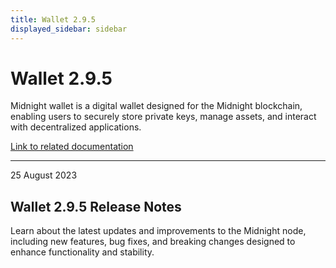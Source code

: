 ```yaml
---
title: Wallet 2.9.5
displayed_sidebar: sidebar
---
```


# Wallet 2.9.5

Midnight wallet is a digital wallet designed for the Midnight blockchain, enabling users to securely store private keys, manage assets, and interact with decentralized applications.

[Link to related documentation](../../learn/introduction/wallets)


---

<div 
  style={{
    marginTop: '0',
    fontSize: '1rem',
    fontWeight: 'normal',
    marginBottom: '0.5rem'
  }}
>
  25 August 2023
</div>

## Wallet 2.9.5 Release Notes

Learn about the latest updates and improvements to the Midnight node, including new features, bug fixes, and breaking changes designed to enhance functionality and stability.
